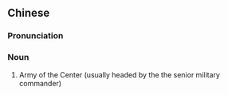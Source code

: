 {{also|中军}}
==Chinese==
{{zh-forms|s=中军}}

===Pronunciation===
{{zh-pron
|m=zhōngjūn
|c=zung1 gwan1
|cat=n
}}

===Noun===
{{zh-noun}}

# {{lb|zh|archaic}} Army of the Center (usually headed by the the senior military commander)